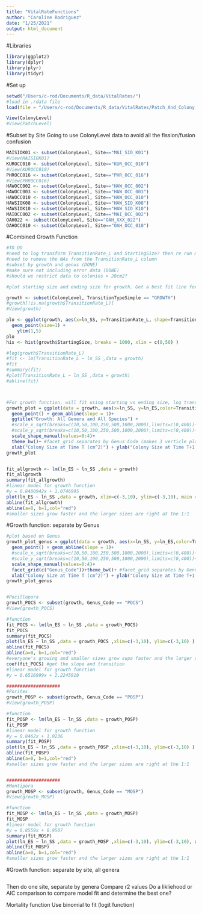 ```yaml
---
title: "VitalRateFunctions"
author: "Caroline Rodriguez"
date: "1/25/2021"
output: html_document
---
```


#Libraries
```r
library(ggplot2)
library(dplyr)
library(plyr)
library(tidyr)
```

#Set up
```r
setwd("/Users/c-rod/Documents/R_data/VitalRates/")
#load in .rdata file
load(file = "/Users/c-rod/Documents/R_data/VitalRates/Patch_And_Colony_Data_20201103.rdata")

View(ColonyLevel)
#View(PatchLevel)

```

#Subset by Site
Going to use ColonyLevel data to avoid all the fission/fusion confusion
```r
MAISIOK01 <- subset(ColonyLevel, Site=="MAI_SIO_K01")
#View(MAISIOK01)
KUROCC010 <- subset(ColonyLevel, Site=="KUR_OCC_010")
#View(KUROCC010)
PHROCC016 <- subset(ColonyLevel, Site=="PHR_OCC_016")
#View(PHROCC016)
HAWOCC002 <- subset(ColonyLevel, Site=="HAW_OCC_002")
HAWOCC003 <- subset(ColonyLevel, Site=="HAW_OCC_003")
HAWOCC010 <- subset(ColonyLevel, Site=="HAW_OCC_010")
HAWSIOK08 <- subset(ColonyLevel, Site=="HAW_SIO_K08")
HAWSIOK10 <- subset(ColonyLevel, Site=="HAW_SIO_K10")
MAIOCC002 <- subset(ColonyLevel, Site=="MAI_OCC_002")
OAH022 <- subset(ColonyLevel, Site=="OAH_XXX_022")
OAHOCC010 <- subset(ColonyLevel, Site=="OAH_OCC_010")

```

#Combined Growth Function
```r
#TO DO
#need to log transform TransitionRate_L and StartingSize? then re run my fit model ^
#need to remove the NAs from the TransitionRate_L column
#subset by growth and genus (DONE)
#make sure not including error data (DONE)
#should we restrict data to colonies > 20cm2?

#plot starting size and ending size for growth. Get a best fit line for that data

growth <- subset(ColonyLevel, TransitionTypeSimple == "GROWTH")
#growth[!is.na(growth$TransitionRate_L)]
#View(growth)

plo <- ggplot(growth, aes(x=ln_SS, y=TransitionRate_L, shape=TransitionTypeSimple)) + 
  geom_point(size=1) +
    ylim(1,5)
plo
his <- hist(growth$StartingSize, breaks = 1000, xlim = c(0,50) )

#log(growth$TransitionRate_L)
#fit <- lm(TransitionRate_L ~ ln_SS ,data = growth)
#fit
#summary(fit)
#plot(TransitionRate_L ~ ln_SS ,data = growth)
#abline(fit)



#For growth function, will fit using starting vs ending size, log transformed because to exaggerate small differences (b/c I have so many little pieces and lots of instances of little growth)
growth_plot = ggplot(data = growth, aes(x=ln_SS, y=ln_ES,color=TransitionTypeSimple,shape=TransitionTypeSimple)) + 
  geom_point() + geom_abline(slope = 1)+
  ggtitle("Growth: All Genera and All Species") +
  #scale_x_sqrt(breaks=c(10,50,100,250,500,1000,2000),limits=c(0,400))+ #log transform x axis
  #scale_y_sqrt(breaks=c(10,50,100,250,500,1000,2000),limits=c(0,400))+
  scale_shape_manual(values=0:4)+
  theme_bw()+ #facet_grid separates by Genus Code (makes 3 verticle plots) and Site (makes horizontal plots)
  xlab("Colony Size at Time T (cm^2)") + ylab("Colony Size at Time T+1 (cm^2)")
growth_plot


fit_allgrowth <- lm(ln_ES ~ ln_SS ,data = growth)
fit_allgrowth
summary(fit_allgrowth)
#linear model for growth function
#y = 0.8480942x + 1.0746995
plot(ln_ES ~ ln_SS ,data = growth, xlim=c(-3,10), ylim=c(-3,10), main = "Growth: All Genera and All Species", xlab = "Log Starting Size", ylab = "Log Ending Size", legend(x=9, y=4) )
abline(fit_allgrowth)
abline(a=0, b=1,col="red")
#smaller sizes grow faster and the larger sizes are right at the 1:1


```

#Growth function: separate by Genus
```r
#plot based on Genus
growth_plot_genus = ggplot(data = growth, aes(x=ln_SS, y=ln_ES,color=TransitionTypeSimple,shape=TransitionTypeSimple)) + 
  geom_point() + geom_abline(slope = 1)+
  #scale_x_sqrt(breaks=c(10,50,100,250,500,1000,2000),limits=c(0,400))+ #log transform x axis
  #scale_y_sqrt(breaks=c(10,50,100,250,500,1000,2000),limits=c(0,400))+
  scale_shape_manual(values=0:4)+
  facet_grid(c("Genus_Code"))+theme_bw()+ #facet_grid separates by Genus Code (makes 3 verticle plots) and Site (makes horizontal plots)
  xlab("Colony Size at Time T (cm^2)") + ylab("Colony Size at Time T+1 (cm^2)")
growth_plot_genus


#Pocillopora
growth_POCS <- subset(growth, Genus_Code == "POCS")
#View(growth_POCS)

#function
fit_POCS <- lm(ln_ES ~ ln_SS ,data = growth_POCS)
fit_POCS
summary(fit_POCS)
plot(ln_ES ~ ln_SS ,data = growth_POCS ,xlim=c(-3,10), ylim=c(-3,10) )  #the final index of the ln_ES aka the largest size
abline(fit_POCS)
abline(a=0, b=1,col="red")
#everyone's growing and smaller sizes grow supa faster and the larger sizes are right at the 1:1
coef(fit_POCS) #get the slope and transition
#linear model for growth function
#y = 0.6516999x + 2.2245910

####################
#Porites
growth_POSP <- subset(growth, Genus_Code == "POSP")
#View(growth_POSP)

#function
fit_POSP <- lm(ln_ES ~ ln_SS ,data = growth_POSP)
fit_POSP
#linear model for growth function
#y = 0.8462x + 1.0236
summary(fit_POSP)
plot(ln_ES ~ ln_SS ,data = growth_POSP ,xlim=c(-3,10), ylim=c(-3,10) )  #the final index of the ln_ES aka the largest size
abline(fit_POSP)
abline(a=0, b=1,col="red")
#smaller sizes grow faster and the larger sizes are right at the 1:1


####################
#Montipora
growth_MOSP <- subset(growth, Genus_Code == "MOSP")
#View(growth_MOSP)

#function
fit_MOSP <- lm(ln_ES ~ ln_SS ,data = growth_MOSP)
fit_MOSP
#linear model for growth function
#y = 0.8559x + 0.9507
summary(fit_MOSP)
plot(ln_ES ~ ln_SS ,data = growth_MOSP ,xlim=c(-3,10), ylim=c(-3,10), xlab )  #the final index of the ln_ES aka the largest size
abline(fit_MOSP)
abline(a=0, b=1,col="red")
#smaller sizes grow faster and the larger sizes are right at the 1:1

```

#Growth function: separate by site, all genera
```r

```



Then do one site, separate by genera
Compare r2 values
Do a likliehood or AIC comparison to compare model fit and determine the best one?



Mortality function
Use binomial to fit (logit function)




